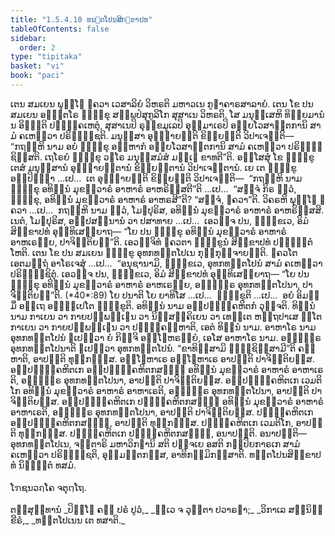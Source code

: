 ```yaml
---
title: "1.5.4.10 ທນ຺ຕໂປນສິກ຺ຂາປທ"
tableOfContents: false
sidebar:
  order: 2
type: "tipitaka"
basket: "vi"
book: "paci"
---
```



<DynamicBreadcrumb />

<Division number="263" book="paci">

<Paragraph number="848" book="paci">
ເຕນ ສມເຍນ ພຸທ຺ໂຘ ຠຄວາ ເວສາລິຍໍ ວິຫຣຕິ ມຫາວເນ ກູຏາຄາຣສາລາຍໍ. ເຕນ ໂຂ ປນ ສມເຍນ ອຎ຺ຎຕໂຣ ຠິກ຺ຂຸ ສພ຺ພປໍສຸກູລິໂກ ສຸສາເນ ວິຫຣຕິ. ໂສ ມນຸສ຺ເສຫິ ທິຍ຺ຍມານໍ ນ ອິຈ຺ຉຕິ ປຏິຄ຺ຄເຫຕຸໍ, ສຸສາເນປິ ຣຸກ຺ຂມູເລປິ ອຸມ຺ມາເຣປິ ອຍ຺ຍໂວສາຏິຕການິ ສາມໍ ຄເຫຕ຺ວາ ປຣິຠຸຎ຺ຊຕິ. ມນຸສ຺ສາ ອຸຊ຺ຌາຍນ຺ຕິ ຂິຍ຺ຍນ຺ຕິ ວິປາເຈນ຺ຕິ—  “ກຖຎ຺ຫິ ນາມ ອຍໍ ຠິກ຺ຂຸ ອມ຺ຫາກໍ ອຍ຺ຍໂວສາຏິຕການິ ສາມໍ ຄເຫຕ຺ວາ ປຣິຠຸຎ຺ຊິສ຺ສຕິ. ເຖໂຣຍໍ ຠິກ຺ຂຸ ວຐໂຣ ມນຸສ຺ສມໍສໍ ມຎ຺ເຎ ຂາທຕີ”ຕິ.
</Paragraph>

<Paragraph number="849" book="paci">
ອສ຺ໂສສຸໍ ໂຂ ຠິກ຺ຂູ ເຕສໍ ມນຸສ຺ສານໍ ອຸຊ຺ຌາຍນ຺ຕານໍ ຂິຍ຺ຍນ຺ຕານໍ ວິປາເຈນ຺ຕານໍ. ເຍ ເຕ ຠິກ຺ຂູ ອປ຺ປິຈ຺ຉາ …ເປ…  ເຕ ອຸຊ຺ຌາຍນ຺ຕິ ຂິຍ຺ຍນ຺ຕິ ວິປາເຈນ຺ຕິ—  “ກຖຎ຺ຫິ ນາມ ຠິກ຺ຂຸ ອທິນ຺ນໍ ມຸຂທ຺ວາຣໍ ອາຫາຣໍ ອາຫຣິສ຺ສຕີ”ຕິ …ເປ…  “ສຈ຺ຈໍ ກິຣ ຕ຺ວໍ, ຠິກ຺ຂຸ, ອທິນ຺ນໍ ມຸຂທ຺ວາຣໍ ອາຫາຣໍ ອາຫຣສີ”ຕິ? “ສຈ຺ຈໍ, ຠຄວາ”ຕິ. ວິຄຣຫິ ພຸທ຺ໂຘ ຠຄວາ …ເປ…  ກຖຎ຺ຫິ ນາມ ຕ຺ວໍ, ໂມຆປຸຣິສ, ອທິນ຺ນໍ ມຸຂທ຺ວາຣໍ ອາຫາຣໍ ອາຫຣິສ຺ສສິ. ເນຕໍ, ໂມຆປຸຣິສ, ອປ຺ປສນ຺ນານໍ ວາ ປສາທາຍ …ເປ…  ເອວຎ຺ຈ ປນ, ຠິກ຺ຂເວ, ອິມໍ ສິກ຺ຂາປທໍ ອຸທ຺ທິເສຍ຺ຍາຖ—
</Paragraph>

<Paragraph number="850" book="paci">
<Emphasis>“ໂຍ ປນ ຠິກ຺ຂຸ ອທິນ຺ນໍ ມຸຂທ຺ວາຣໍ ອາຫາຣໍ ອາຫເຣຍ຺ຍ, ປາຈິຕ຺ຕິຍນ຺”</Emphasis>ຕິ.
</Paragraph>

<Paragraph number="851" book="paci">
ເອວຎ຺ຈິທໍ ຠຄວຕາ ຠິກ຺ຂູນໍ ສິກ຺ຂາປທໍ ປຎ຺ຎຕ຺ຕໍ ໂຫຕິ.
</Paragraph>

</Division>
<Division number="264" book="paci">

<Paragraph number="852" book="paci">
ເຕນ ໂຂ ປນ ສມເຍນ ຠິກ຺ຂູ ອຸທກທນ຺ຕໂປເນ ກຸກ຺ກຸຈ຺ຈາຍນ຺ຕິ. ຠຄວໂຕ ເອຕມຕ຺ຖໍ ອາໂຣເຈສຸໍ …ເປ…  “ອນຸຊານາມິ, ຠິກ຺ຂເວ, ອຸທກທນ຺ຕໂປນໍ ສາມໍ ຄເຫຕ຺ວາ ປຣິຠຸຎ຺ຊິຕຸໍ. ເອວຎ຺ຈ ປນ, ຠິກ຺ຂເວ, ອິມໍ ສິກ຺ຂາປທໍ ອຸທ຺ທິເສຍ຺ຍາຖ—
</Paragraph>

</Division>
<Division number="265" book="paci">

<Paragraph number="853" book="paci">
<Emphasis>“ໂຍ ປນ ຠິກ຺ຂຸ ອທິນ຺ນໍ ມຸຂທ຺ວາຣໍ ອາຫາຣໍ ອາຫເຣຍ຺ຍ, ອຎ຺ຎຕ຺ຣ ອຸທກທນ຺ຕໂປນາ, ປາຈິຕ຺ຕິຍນ຺”</Emphasis>ຕິ. (*40*:<Emphasis>89</Emphasis>)
</Paragraph>

</Division>
<Division number="266" book="paci">

<Paragraph number="854" book="paci">
<Emphasis>ໂຍ ປນາ</Emphasis>ຕິ ໂຍ ຍາທິໂສ …ເປ…  <Emphasis>ຠິກ຺ຂູ</Emphasis>ຕິ …ເປ…  ອຍໍ ອິມສ຺ມິໍ ອຕ຺ເຖ ອຘິປ຺ເປໂຕ ຠິກ຺ຂູຕິ.
</Paragraph>

<Paragraph number="855" book="paci">
<Emphasis>ອທິນ຺ນໍ</Emphasis> ນາມ ອປ຺ປຏິຄ຺ຄຫິຕກໍ ວຸຈ຺ຈຕິ.
</Paragraph>

<Paragraph number="856" book="paci">
<Emphasis>ທິນ຺ນໍ</Emphasis> ນາມ ກາເຍນ ວາ ກາຍປຏິພທ຺ເຘນ ວາ ນິສ຺ສຄ຺ຄິເຍນ ວາ ເທນ຺ເຕ ຫຕ຺ຖປາເສ ຐິໂຕ ກາເຍນ ວາ ກາຍປຏິພທ຺ເຘນ ວາ ປຏິຄ຺ຄຓ຺ຫາຕິ, ເອຕໍ ທິນ຺ນໍ ນາມ.
</Paragraph>

<Paragraph number="857" book="paci">
<Emphasis>ອາຫາໂຣ</Emphasis> ນາມ ອຸທກທນ຺ຕໂປນໍ ຐເປຕ຺ວາ ຍໍ ກິຎ຺ຈິ ອຊ຺ໂຌຫຣຓີຍໍ, ເອໂສ ອາຫາໂຣ ນາມ.
</Paragraph>

<Paragraph number="858" book="paci">
<Emphasis>ອຎ຺ຎຕ຺ຣ ອຸທກທນ຺ຕໂປນາ</Emphasis>ຕິ ຐເປຕ຺ວາ ອຸທກທນ຺ຕໂປນໍ.
</Paragraph>

<Paragraph number="859" book="paci">
“ຂາທິສ຺ສາມິ ຠຸຎ຺ຊິສ຺ສາມີ”ຕິ ຄຓ຺ຫາຕິ, ອາປຕ຺ຕິ ທຸກ຺ກຏສ຺ສ. ອຊ຺ໂຌຫາເຣ ອຊ຺ໂຌຫາເຣ ອາປຕ຺ຕິ ປາຈິຕ຺ຕິຍສ຺ສ.
</Paragraph>

</Division>
<Division number="267" book="paci">

<Paragraph number="860" book="paci">
ອປ຺ປຏິຄ຺ຄຫິຕເກ ອປ຺ປຏິຄ຺ຄຫິຕກສຎ຺ຎີ ອທິນ຺ນໍ ມຸຂທ຺ວາຣໍ ອາຫາຣໍ ອາຫາເຣຕິ, ອຎ຺ຎຕ຺ຣ ອຸທກທນ຺ຕໂປນາ, ອາປຕ຺ຕິ ປາຈິຕ຺ຕິຍສ຺ສ. ອປ຺ປຏິຄ຺ຄຫິຕເກ ເວມຕິໂກ ອທິນ຺ນໍ ມຸຂທ຺ວາຣໍ ອາຫາຣໍ ອາຫາເຣຕິ, ອຎ຺ຎຕ຺ຣ ອຸທກທນ຺ຕໂປນາ, ອາປຕ຺ຕິ ປາຈິຕ຺ຕິຍສ຺ສ. ອປ຺ປຏິຄ຺ຄຫິຕເກ ປຏິຄ຺ຄຫິຕກສຎ຺ຎີ ອທິນ຺ນໍ ມຸຂທ຺ວາຣໍ ອາຫາຣໍ ອາຫາເຣຕິ, ອຎ຺ຎຕ຺ຣ ອຸທກທນ຺ຕໂປນາ, ອາປຕ຺ຕິ ປາຈິຕ຺ຕິຍສ຺ສ.
</Paragraph>

<Paragraph number="861" book="paci">
ປຏິຄ຺ຄຫິຕເກ ອປ຺ປຏິຄ຺ຄຫິຕກສຎ຺ຎີ, ອາປຕ຺ຕິ ທຸກ຺ກຏສ຺ສ. ປຏິຄ຺ຄຫິຕເກ ເວມຕິໂກ, ອາປຕ຺ຕິ ທຸກ຺ກຏສ຺ສ. ປຏິຄ຺ຄຫິຕເກ ປຏິຄ຺ຄຫິຕກສຎ຺ຎີ, ອນາປຕ຺ຕິ.
</Paragraph>

</Division>
<Division number="268" book="paci">

<Paragraph number="862" book="paci">
ອນາປຕ຺ຕິ—  ອຸທກທນ຺ຕໂປເນ, ຈຕ຺ຕາຣິ ມຫາວິກຏານິ ສຕິ ປຈ຺ຈເຍ ອສຕິ ກປ຺ປິຍກາຣເກ ສາມໍ ຄເຫຕ຺ວາ ປຣິຠຸຎ຺ຊຕິ, ອຸມ຺ມຕ຺ຕກສ຺ສ, ອາທິກມ຺ມິກສ຺ສາຕິ.

</Paragraph>
</Division>

<Paragraph number="863" type="center" book="paci">
ທນ຺ຕໂປນສິກ຺ຂາປທໍ ນິຏ຺ຐິຕໍ ທສມໍ.

  
ໂຠຊນວຄ຺ໂຄ ຈຕຸຕ຺ໂຖ.



</Paragraph>

<Paragraph number="864" type="center" book="paci">
ຕສ຺ສຸທ຺ທານໍ


</Paragraph>

<Paragraph number="865" type="verses" book="paci">
_ປິຓ຺ໂຑ ຄຓໍ ປຣໍ ປູວໍ,_  
_ທ຺ເວ ຈ ວຸຕ຺ຕາ ປວາຣຓາ;_  
_ວິກາເລ ສນ຺ນິຘີ ຂີຣໍ,_  
_ທນ຺ຕໂປເນນ ເຕ ທສາຕິ._
</Paragraph>